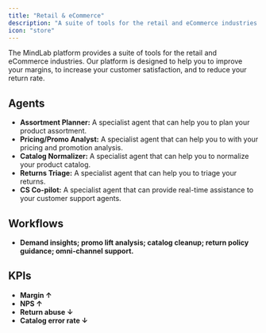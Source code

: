 ```yaml
---
title: "Retail & eCommerce"
description: "A suite of tools for the retail and eCommerce industries."
icon: "store"
---
```


The MindLab platform provides a suite of tools for the retail and eCommerce industries. Our platform is designed to help you to improve your margins, to increase your customer satisfaction, and to reduce your return rate.

## Agents

-   **Assortment Planner:** A specialist agent that can help you to plan your product assortment.
-   **Pricing/Promo Analyst:** A specialist agent that can help you to with your pricing and promotion analysis.
-   **Catalog Normalizer:** A specialist agent that can help you to normalize your product catalog.
-   **Returns Triage:** A specialist agent that can help you to triage your returns.
-   **CS Co-pilot:** A specialist agent that can provide real-time assistance to your customer support agents.

## Workflows

-   **Demand insights; promo lift analysis; catalog cleanup; return policy guidance; omni-channel support.**

## KPIs

-   **Margin ↑**
-   **NPS ↑**
-   **Return abuse ↓**
-   **Catalog error rate ↓**